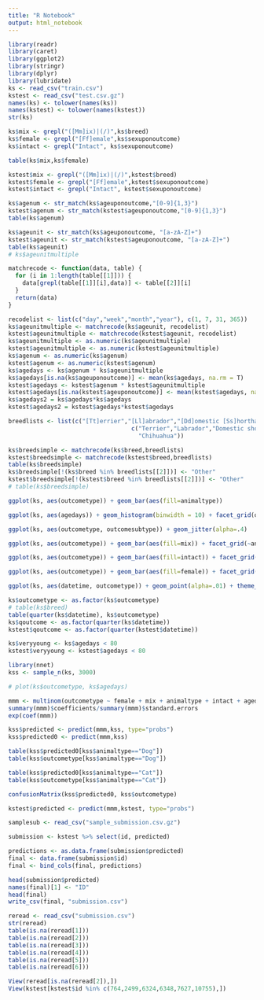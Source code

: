 ```yaml
---
title: "R Notebook"
output: html_notebook
---
```



```r
library(readr)
library(caret)
library(ggplot2)
library(stringr)
library(dplyr)
library(lubridate)
ks <- read_csv("train.csv")
kstest <- read_csv("test.csv.gz")
names(ks) <- tolower(names(ks))
names(kstest) <- tolower(names(kstest))
str(ks)
```

```r

ks$mix <- grepl("([Mm]ix)|(/)",ks$breed)
ks$female <- grepl("[Ff]emale",ks$sexuponoutcome)
ks$intact <- grepl("Intact", ks$sexuponoutcome)

table(ks$mix,ks$female)

kstest$mix <- grepl("([Mm]ix)|(/)",kstest$breed)
kstest$female <- grepl("[Ff]emale",kstest$sexuponoutcome)
kstest$intact <- grepl("Intact", kstest$sexuponoutcome)

ks$agenum <- str_match(ks$ageuponoutcome,"[0-9]{1,3}")
kstest$agenum <- str_match(kstest$ageuponoutcome,"[0-9]{1,3}")
table(ks$agenum)

ks$ageunit <- str_match(ks$ageuponoutcome, "[a-zA-Z]+")
kstest$ageunit <- str_match(kstest$ageuponoutcome, "[a-zA-Z]+")
table(ks$ageunit)
# ks$ageunitmultiple

matchrecode <- function(data, table) {
  for (i in 1:length(table[[1]])) {
    data[grepl(table[[1]][i],data)] <- table[[2]][i]
  }
  return(data)
}

recodelist <- list(c("day","week","month","year"), c(1, 7, 31, 365))
ks$ageunitmultiple <- matchrecode(ks$ageunit, recodelist)
kstest$ageunitmultiple <- matchrecode(kstest$ageunit, recodelist)
ks$ageunitmultiple <- as.numeric(ks$ageunitmultiple)
kstest$ageunitmultiple <- as.numeric(kstest$ageunitmultiple)
ks$agenum <- as.numeric(ks$agenum)
kstest$agenum <- as.numeric(kstest$agenum)
ks$agedays <- ks$agenum * ks$ageunitmultiple
ks$agedays[is.na(ks$ageuponoutcome)] <- mean(ks$agedays, na.rm = T)
kstest$agedays <- kstest$agenum * kstest$ageunitmultiple
kstest$agedays[is.na(kstest$ageuponoutcome)] <- mean(kstest$agedays, na.rm = T)
ks$agedays2 = ks$agedays*ks$agedays
kstest$agedays2 = kstest$agedays*kstest$agedays

breedlists <- list(c("[Tt]errier","[Ll]abrador","[Dd]omestic [Ss]horthair", "[Cc]hihuahua"),
                                   c("Terrier","Labrador","Domestic shorthair",
                                     "Chihuahua"))

ks$breedsimple <- matchrecode(ks$breed,breedlists)
kstest$breedsimple <- matchrecode(kstest$breed,breedlists)
table(ks$breedsimple)
ks$breedsimple[!(ks$breed %in% breedlists[[2]])] <- "Other"
kstest$breedsimple[!(kstest$breed %in% breedlists[[2]])] <- "Other"
# table(ks$breedsimple)
```


```r
ggplot(ks, aes(outcometype)) + geom_bar(aes(fill=animaltype))
```

```r
ggplot(ks, aes(agedays)) + geom_histogram(binwidth = 10) + facet_grid(outcometype~.)
```

```r
ggplot(ks, aes(outcometype, outcomesubtype)) + geom_jitter(alpha=.4) 
```

```r
ggplot(ks, aes(outcometype)) + geom_bar(aes(fill=mix)) + facet_grid(~animaltype) + coord_flip()
```

```r
ggplot(ks, aes(outcometype)) + geom_bar(aes(fill=intact)) + facet_grid(~animaltype) + coord_flip()
```

```r
ggplot(ks, aes(outcometype)) + geom_bar(aes(fill=female)) + facet_grid(~animaltype) + coord_flip()
```

```r
ggplot(ks, aes(datetime, outcometype)) + geom_point(alpha=.01) + theme_bw()
```
```r
ks$outcometype <- as.factor(ks$outcometype)
# table(ks$breed)
table(quarter(ks$datetime), ks$outcometype)
ks$qoutcome <- as.factor(quarter(ks$datetime))
kstest$qoutcome <- as.factor(quarter(kstest$datetime))

ks$veryyoung <- ks$agedays < 80
kstest$veryyoung <- kstest$agedays < 80
```

```r
library(nnet)
kss <- sample_n(ks, 3000)

# plot(ks$outcometype, ks$agedays)

mmm <- multinom(outcometype ~ female + mix + animaltype + intact + agedays + veryyoung, data=kss)
summary(mmm)$coefficients/summary(mmm)$standard.errors
exp(coef(mmm))
```

```r
kss$predicted <- predict(mmm,kss, type="probs")
kss$predicted0 <- predict(mmm,kss)

table(kss$predicted0[kss$animaltype=="Dog"])
table(kss$outcometype[kss$animaltype=="Dog"])

table(kss$predicted0[kss$animaltype=="Cat"])
table(kss$outcometype[kss$animaltype=="Cat"])

confusionMatrix(kss$predicted0, kss$outcometype)

```

```r
kstest$predicted <- predict(mmm,kstest, type="probs")
```

```r
samplesub <- read_csv("sample_submission.csv.gz")

submission <- kstest %>% select(id, predicted)

predictions <- as.data.frame(submission$predicted)
final <- data.frame(submission$id)
final <- bind_cols(final, predictions)

head(submission$predicted)
names(final)[1] <- "ID"
head(final)
write_csv(final, "submission.csv")
```

```r
reread <- read_csv("submission.csv")
str(reread)
table(is.na(reread[1]))
table(is.na(reread[2]))
table(is.na(reread[3]))
table(is.na(reread[4]))
table(is.na(reread[5]))
table(is.na(reread[6]))

View(reread[is.na(reread[2]),])
View(kstest[kstest$id %in% c(764,2499,6324,6348,7627,10755),])
```


